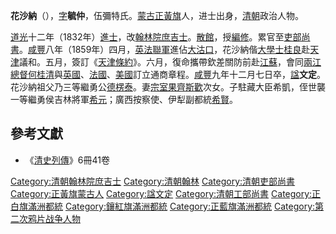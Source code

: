 '''花沙納'''（{{bd|1806年||1859年||Hua花}}），[[表字|字]]'''毓仲'''，伍彌特氏。[[蒙古|蒙古]][[正黃旗|正黃旗]]人，进士出身，[[清朝|清朝]]政治人物。

[[道光|道光]]十二年（1832年）[[進士|進士]]，改[[翰林院庶吉士|翰林院庶吉士]]。[[散館|散館]]，授[[編修|編修]]。累官至[[吏部尚書|吏部尚書]]。[[咸豐|咸豐]]八年（1859年）四月，[[英法聯軍|英法聯軍]]進佔[[大沽口|大沽口]]，花沙納偕[[大學士|大學士]][[桂良|桂良]]赴[[天津|天津]]議和。五月，簽訂《[[天津條約|天津條約]]》。六月，復命攜帶欽差關防前赴[[江蘇|江蘇]]，會同[[兩江總督|兩江總督]][[何桂清|何桂清]]與[[英國|英國]]、[[法國|法國]]、[[美國|美國]]訂立通商章程。[[咸豐|咸豐]]九年十二月七日卒，[[諡|諡]]'''文定'''。花沙納祖父乃三等繼勇公[[德楞泰|德楞泰]]。妻[[宗室果齊斯歡|宗室果齊斯歡]]次女。子駐藏大臣希凱，侄世襲一等繼勇侯吉林將軍[[希元|希元]]；廣西按察使、伊犁副都統[[希賢_(清朝)|希賢]]。

==參考文獻==
*《[[清史列傳|清史列傳]]》6冊41卷
{{start box}}
{{s-off}}
{{succession box|[[麟魁|麟魁]]|[[全慶|全慶]]|[[清朝工部尚書列表|清朝工部滿尚書]]|<small>咸豐三年九月丁未 - 咸豐四年十月丙辰</small><br /><small>1853年10月7日 - 1854年12月10日</small>}}
{{succession box|[[柏葰|柏葰]]|[[全慶|全慶]]|[[清朝吏部尚書列表|吏部滿尚書]]|<small>咸豐四年十月丙辰－咸豐九年十二月壬寅</small><br><sub>1854年12月10日 - 1859年12月30日</sub>}}
{{end box}}
{{清朝人物小作品}}
{{道光十二年壬辰恩科殿試金榜}}
{{DEFAULTSORT:Hua花}}
[[Category:清朝翰林院庶吉士|Category:清朝翰林院庶吉士]]
[[Category:清朝翰林|Category:清朝翰林]]
[[Category:清朝吏部尚書|Category:清朝吏部尚書]]
[[Category:正黃旗蒙古人|Category:正黃旗蒙古人]]
[[Category:諡文定|Category:諡文定]]
[[Category:清朝工部尚書|Category:清朝工部尚書]]
[[Category:正白旗滿洲都統|Category:正白旗滿洲都統]]
[[Category:鑲紅旗滿洲都統|Category:鑲紅旗滿洲都統]]
[[Category:正藍旗滿洲都統|Category:正藍旗滿洲都統]]
[[Category:第二次鸦片战争人物|Category:第二次鸦片战争人物]]